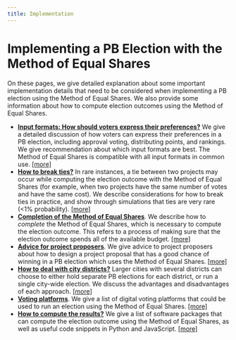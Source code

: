 ```yaml
---
title: Implementation
---
```


# Implementing a PB Election with the Method of Equal Shares

On these pages, we give detailed explanation about some important implementation details that need to be considered when implementing a PB election using the Method of Equal Shares. We also provide some information about how to compute election outcomes using the Method of Equal Shares.

* [**Input formats: How should voters express their preferences?**](input-formats) We give a detailed discussion of how voters can express their preferences in a PB election, including approval voting, distributing points, and rankings. We give recommendation about which input formats are best. The Method of Equal Shares is compatible with all input formats in common use. [[more]](input-formats)
* [**How to break ties?**](tie-breaking) In rare instances, a tie between two projects may occur while computing the election outcome with the Method of Equal Shares (for example, when two projects have the same number of votes and have the same cost). We describe considerations for how to break ties in practice, and show through simulations that ties are very rare (<1% probability). [[more]](tie-breaking)
* [**Completion of the Method of Equal Shares**](completion). We describe how to *complete* the Method of Equal Shares, which is necessary to compute the election outcome. This refers to a process of making sure that the election outcome spends all of the available budget. [[more]](completion)
* [**Advice for project proposers**](advice-project-proposers). We give advice to project proposers about how to design a project proposal that has a good chance of winning in a PB election which uses the Method of Equal Shares. [[more]](advice-project-proposers)
* [**How to deal with city districts?**](city-districts) Larger cities with several districts can choose to either hold separate PB elections for each district, or run a single city-wide election. We discuss the advantages and disadvantages of each approach. [[more]](city-districts)
* [**Voting platforms**](voting-platforms). We give a list of digital voting platforms that could be used to run an election using the Method of Equal Shares. [[more]](voting-platforms)
* [**How to compute the results?**](computation) We give a list of software packages that can compute the election outcome using the Method of Equal Shares, as well as useful code snippets in Python and JavaScript. [[more]](computation)